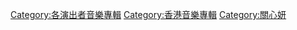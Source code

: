 {{Category explanation|由[[關心妍|關心妍]]錄製的音樂專輯}}

[[Category:各演出者音樂專輯|Category:各演出者音樂專輯]]
[[Category:香港音樂專輯|Category:香港音樂專輯]]
[[Category:關心妍|Category:關心妍]]